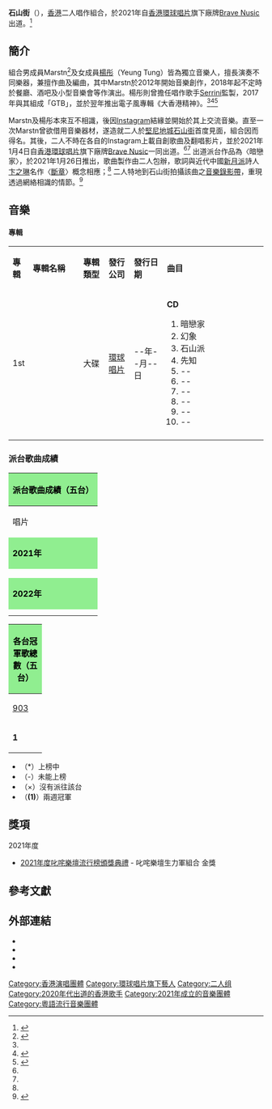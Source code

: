 {{Otheruses|subject=香港二人唱作組合|other=組合名稱來源及位於香港堅尼地城的街道|石山街}}
{{藝人
|姓名 = 石山街
|英文名 = Rock Hill Street
|類型 = 組合
|圖片 = 
|圖片尺寸 = 
|圖片簡介 = 
|職業 = [[歌手|歌手]]、[[音樂製作人|音樂製作人]]
|語言 = [[粵語|粵語]]
|音樂類型 = [[粵語流行音樂|粵語流行音樂]]
|出道日期 = 2021年1月4日
|出道地點 = {{HKG}}
|出道作 = 〈暗戀家〉（2021年）
|代表作 = 
|活躍年代 = 2021年至今
|唱片公司 = [[香港環球唱片|Brave Nusic]]（2021年-）
|經紀公司 = 
|網站 = {{Facebook|rockhillstreet}}<br>{{Instagram|rockhillstreet}}
|相關團體 = 
|現任成員 = Marstn <br>[[楊彤|楊彤]]（Yeung Tung）
|過往成員 = 
}}

'''石山街'''（{{lang-en|Rock Hill Street}}），[[香港|香港]]二人唱作組合，於2021年自[[香港環球唱片|香港環球唱片]]旗下廠牌[[Brave_Nusic|Brave Nusic]]出道。<ref name=oncc20210104>{{cite news |title=環球力捧新血！P1X3L Mike Gary石山街樂壇起風雲 |url=https://hk.on.cc/hk/bkn/cnt/entertainment/20210104/bkn-20210104191211584-0104_00862_001.html |accessdate=2021-01-27 |work=[[東網|東網]] |date=2021-01-04 |archive-date=2021-01-05 |archive-url=https://web.archive.org/web/20210105205522/https://hk.on.cc/hk/bkn/cnt/entertainment/20210104/bkn-20210104191211584-0104_00862_001.html |dead-url=no }}</ref>

==簡介==
組合男成員Marstn<ref>{{cite news |title=由獨立音樂人到簽公司 ﻿石山街﻿﻿望更多人欣賞電子音樂﻿ |url=https://hd.stheadline.com/life/ent/daily/944348/日報-娛樂-由獨立音樂人到簽公司-石山街望更多人欣賞電子音樂 |accessdate=2021-01-27 |work=[[明報|明報]]OL |date=2021-09-02 }}</ref>及女成員[[楊彤|楊彤]]（Yeung Tung）皆為獨立音樂人，擅長演奏不同樂器，兼擅作曲及編曲，其中Marstn於2012年開始音樂創作，2018年起不定時於餐廳、酒吧及小型音樂會等作演出。楊彤則曾擔任唱作歌手[[Serrini|Serrini]]監製，2017年與其組成「GTB」，並於翌年推出電子風專輯《大香港精神》。<ref name=oncc20210104/><ref name=MP20210104>{{cite news |title=環球唱片疫下出擊 4組新Sing陸續登場 |url=https://ol.mingpao.com/ldy/showbiz/latest/20210104/1609775148521/%E7%92%B0%E7%90%83%E5%94%B1%E7%89%87%E7%96%AB%E4%B8%8B%E5%87%BA%E6%93%8A-4%E7%B5%84%E6%96%B0sing%E9%99%B8%E7%BA%8C%E7%99%BB%E5%A0%B4 |accessdate=2021-01-27 |work=[[明報|明報]]OL |date=2021-01-04 |archive-date=2021-01-18 |archive-url=https://web.archive.org/web/20210118015128/https://ol.mingpao.com/ldy/showbiz/latest/20210104/1609775148521/%E7%92%B0%E7%90%83%E5%94%B1%E7%89%87%E7%96%AB%E4%B8%8B%E5%87%BA%E6%93%8A-4%E7%B5%84%E6%96%B0sing%E9%99%B8%E7%BA%8C%E7%99%BB%E5%A0%B4 |dead-url=no }}</ref><ref name=oncc20210105>{{cite news |title=網上惺惺相惜 石山街以音樂連線 |url=https://orientaldaily.on.cc/cnt/entertainment/20210105/00282_009.html |accessdate=2021-01-27 |work=東網 |date=2021-01-05 |archive-date=2021-02-07 |archive-url=https://web.archive.org/web/20210207161157/https://orientaldaily.on.cc/cnt/entertainment/20210105/00282_009.html |dead-url=no }}</ref>

Marstn及楊彤本來互不相識，後因[[Instagram|Instagram]]結緣並開始於其上交流音樂。直至一次Marstn曾欲借用音樂器材，遂造就二人於[[堅尼地城|堅尼地城]][[石山街|石山街]]首度見面，組合因而得名。其後，二人不時在各自的Instagram上載自創歌曲及翻唱影片，並於2021年1月4日自[[香港環球唱片|香港環球唱片]]旗下廠牌[[Brave_Nusic|Brave Nusic]]一同出道。<ref name=MP20210104/><ref name=oncc20210105/> 出道派台作品為〈暗戀家〉，於2021年1月26日推出，歌曲製作由二人包辦，歌詞與近代中國[[新月派|新月派]]詩人[[卞之琳|卞之琳]]名作〈[[斷章|斷章]]〉概念相應；<ref name=MP20210104/> 二人特地到石山街拍攝該曲之[[音樂錄影帶|音樂錄影帶]]，重現透過網絡相識的情節。<ref name=oncc20210126>{{cite news |title=石山街首次拍MV　同綠衫「任何人」跳舞 |url=https://hk.on.cc/hk/bkn/cnt/entertainment/20210126/bkn-20210126161754070-0126_00862_001.html |accessdate=2021-01-27 |work=東網 |date=2021-01-26 |archive-date=2021-02-04 |archive-url=https://web.archive.org/web/20210204121339/https://hk.on.cc/hk/bkn/cnt/entertainment/20210126/bkn-20210126161754070-0126_00862_001.html |dead-url=no }}</ref>

==音樂==
==== 專輯 ====
{|class="wikitable" width="98%"
|- style="background:#FFF; color:#000" align="center"
|style="width:5%"|'''專輯'''||style="width:20%"|'''專輯名稱'''||style="width:10%"|'''專輯類型'''||style="width:10%"|'''發行公司'''||style="width:13%"|'''發行日期'''||style="width:40%"|'''曲目'''
|-
! 1st
! 
| 大碟
| [[香港環球唱片|環球唱片]]
| --年--月--日
| {{HideH|曲目}}
'''CD'''
# 暗戀家
# 幻象
# 石山派 
# 先知
# --
# --
# --
# --
# --
# --
|-
|}

=== 派台歌曲成績 ===
{| class="wikitable" cellpadding="1"
|-
! style="background:LightGreen ; color:black" colspan="8" |'''派台歌曲成績（五台）'''
|-
| width="160"| 唱片 || width="160"| 歌曲 || width="50"| [[903專業推介|903]] || width="50"| [[歷年中文歌曲龍虎榜冠軍歌曲|RTHK]] || width="50"| [[新城勁爆流行榜|997]] || width="50"| [[勁歌金榜|TVB]] ||width="50"| [[Chill_Club_推介榜|ViuTV]] ||colspan=2 width="240"| 備註
|-
! style="background:LightGreen ; color:black" colspan="8" | '''2021年'''
|-
|  || 暗戀家 || 7 || 3 || × || - || - || 首支派台歌曲
|-
|  || 幻象 || 7 || 10 || × || - || - || 加拿大至 HIT 中文歌曲排行榜：16
|-
|  || 石山派 || '''1''' || 6 || - || 5 || - || '''首支冠軍歌'''
|-
! style="background:LightGreen ; color:black" colspan="8" | '''2022年'''
|-
|  || 先知 || 11 || 3 || 9 || - || - ||
|-
|  || Reckless（英） || - || - || - || × || × || 《先知》Demo版本
|}
{| class="wikitable" cellpadding="1"
|-
! style="background:LightGreen; color:black"  colspan="8" | '''各台冠軍歌總數（五台）'''
|-
|  width="50"| [[903專業推介|903]] || width="50"| [[歷年中文歌曲龍虎榜冠軍歌曲|RTHK]] || width="50"| [[新城勁爆流行榜|997]] || width="50"| [[勁歌金榜|TVB]] || width="50"| [[Chill_Club_推介榜|ViuTV]] || width="260"| 備註
|-
| '''1''' || '''0''' || '''0''' || '''0'''||'''0''' || '''五台冠軍歌總數：0'''
|}

*（*）上榜中
*（-）未能上榜
*（×）沒有派往該台
*（'''(1)'''）兩週冠軍

==獎項==
;2021年度
*[[2021年度叱咤樂壇流行榜頒獎典禮得獎名單|2021年度叱咤樂壇流行榜頒獎典禮]] - 叱咤樂壇生力軍組合 金獎

==參考文獻==
{{reflist}}

==外部連結==
*{{zh-tw}}{{Facebook|rockhillstreet}}
*{{zh-tw}}{{Instagram|rockhillstreet}}
*{{zh-tw}}{{Instagram|marstn|Marstn}}
*{{zh-tw}}{{Instagram|yeung.tung|楊彤}}
{{環球唱片 (香港)}}

[[Category:香港演唱團體|Category:香港演唱團體]]
[[Category:環球唱片旗下藝人|Category:環球唱片旗下藝人]]
[[Category:二人组|Category:二人组]]
[[Category:2020年代出道的香港歌手|Category:2020年代出道的香港歌手]]
[[Category:2021年成立的音樂團體|Category:2021年成立的音樂團體]]
[[Category:粵語流行音樂團體|Category:粵語流行音樂團體]]